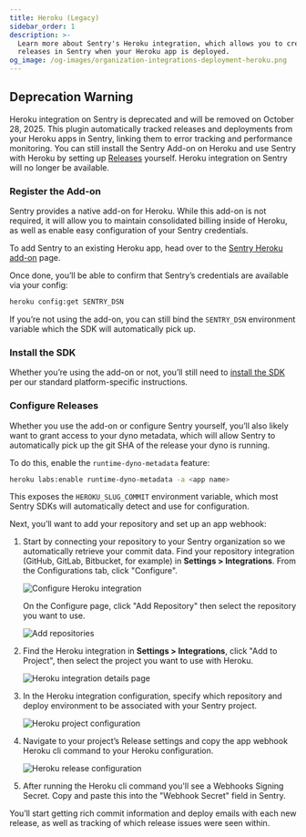 ```yaml
---
title: Heroku (Legacy)
sidebar_order: 1
description: >-
  Learn more about Sentry's Heroku integration, which allows you to create
  releases in Sentry when your Heroku app is deployed.
og_image: /og-images/organization-integrations-deployment-heroku.png
---
```

## Deprecation Warning
Heroku integration on Sentry is deprecated and will be removed on October 28, 2025. This plugin automatically tracked releases and deployments from your Heroku apps in Sentry, linking them to error tracking and performance monitoring.
You can still install the Sentry Add-on on Heroku and use Sentry with Heroku by setting up [Releases](/product/releases/) yourself. Heroku integration on Sentry will no longer be available.

### Register the Add-on

Sentry provides a native add-on for Heroku. While this add-on is not required, it will allow you to maintain consolidated billing inside of Heroku, as well as enable easy configuration of your Sentry credentials.

To add Sentry to an existing Heroku app, head over to the [Sentry Heroku add-on](https://elements.heroku.com/addons/sentry) page.

Once done, you’ll be able to confirm that Sentry’s credentials are available via your config:

```bash
heroku config:get SENTRY_DSN
```

<Alert>

If you’re not using the add-on, you can still bind the `SENTRY_DSN` environment variable which the SDK will automatically pick up.

</Alert>

### Install the SDK

Whether you’re using the add-on or not, you’ll still need to [install the SDK](/platforms) per our standard platform-specific instructions.

### Configure Releases

Whether you use the add-on or configure Sentry yourself, you’ll also likely want to grant access to your dyno metadata, which will allow Sentry to automatically pick up the git SHA of the release your dyno is running.

To do this, enable the `runtime-dyno-metadata` feature:

```bash
heroku labs:enable runtime-dyno-metadata -a <app name>
```

This exposes the `HEROKU_SLUG_COMMIT` environment variable, which most Sentry SDKs will automatically detect and use for configuration.

Next, you’ll want to add your repository and set up an app webhook:

1.  Start by connecting your repository to your Sentry organization so we automatically retrieve your commit data. Find your repository integration (GitHub, GitLab, Bitbucket, for example) in **Settings > Integrations**. From the Configurations tab, click "Configure".

    ![Configure Heroku integration](./img/heroku-configure-repo-integration.png)

    On the Configure page, click "Add Repository" then select the repository you want to use.

    ![Add repositories](./img/heroku-repo-add.png)

2.  Find the Heroku integration in **Settings > Integrations**, click "Add to Project", then select the project you want to use with Heroku.

    ![Heroku integration details page](./img/heroku-integration-detail.png)

3.  In the Heroku integration configuration, specify which repository and deploy environment to be associated with your Sentry project.

    ![Heroku project configuration](./img/heroku-project-config.png)

4.  Navigate to your project’s Release settings and copy the app webhook Heroku cli command to your Heroku configuration.

    ![Heroku release configuration](./img/heroku-config.png)

5.  After running the Heroku cli command you'll see a Webhooks Signing Secret. Copy and paste this into the "Webhook Secret" field in Sentry.

You’ll start getting rich commit information and deploy emails with each new release, as well as tracking of which release issues were seen within.

